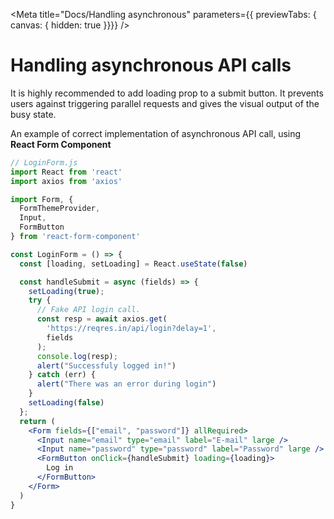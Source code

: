 
<Meta
  title="Docs/Handling asynchronous"
  parameters={{ previewTabs: { canvas: { hidden: true }}}}
/>

# Handling asynchronous API calls

It is highly recommended to add loading prop to a submit button. It prevents
users against triggering parallel requests and gives the visual output of the
busy state.

An example of correct implementation of asynchronous API call, using
**React Form Component**

```jsx
// LoginForm.js
import React from 'react'
import axios from 'axios'

import Form, {
  FormThemeProvider,
  Input,
  FormButton
} from 'react-form-component'

const LoginForm = () => {
  const [loading, setLoading] = React.useState(false)

  const handleSubmit = async (fields) => {
    setLoading(true);
    try {
      // Fake API login call.
      const resp = await axios.get(
        'https://reqres.in/api/login?delay=1',
        fields
      );
      console.log(resp);
      alert("Successfuly logged in!")
    } catch (err) {
      alert("There was an error during login")
    }
    setLoading(false)
  };
  return (
    <Form fields={["email", "password"]} allRequired>
      <Input name="email" type="email" label="E-mail" large />
      <Input name="password" type="password" label="Password" large />
      <FormButton onClick={handleSubmit} loading={loading}>
        Log in
      </FormButton>
    </Form>
  )
}
```



